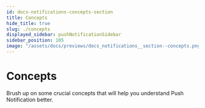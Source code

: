 ```yaml
---
id: docs-notifications-concepts-section
title: Concepts
hide_title: true
slug: ./concepts
displayed_sidebar: pushNotificationSidebar
sidebar_position: 105
image: "/assets/docs/previews/docs_notifications__section--concepts.png"
---
```


# Concepts

Brush up on some crucial concepts that will help you understand Push Notification better.

<head>
  <title>Concept Section | Push Notifications | Push Documentation`}</title>
</head>


<DocCardList />
